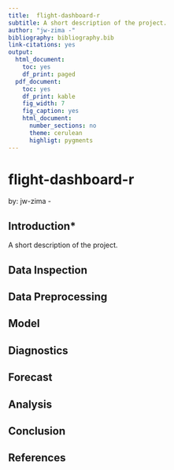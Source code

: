 ```yaml
---
title:  flight-dashboard-r
subtitle: A short description of the project.
author: "jw-zima -"
bibliography: bibliography.bib
link-citations: yes
output:
  html_document:
    toc: yes
    df_print: paged
  pdf_document:
    toc: yes
    df_print: kable
    fig_width: 7
    fig_caption: yes
    html_document:
      number_sections: no
      theme: cerulean
      highligt: pygments
---
```


#  flight-dashboard-r

by: jw-zima -

## Introduction*

A short description of the project.

## Data Inspection

## Data Preprocessing

## Model

## Diagnostics
<!-- Residuals Error Checking -->

## Forecast

## Analysis

## Conclusion

## References
<!-- This is required to attach the bibliography -->